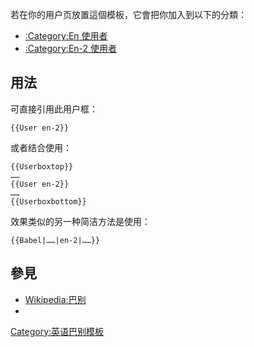 <noinclude>{{template doc page viewed directly}}</noinclude>

若在你的用户页放置這個模板，它會把你加入到以下的分類：
* [[:Category:En 使用者]]
* [[:Category:En-2 使用者]]

== 用法 ==
可直接引用此用户框：
<pre>{{User en-2}}</pre>

或者结合<code>{{tl|Userboxtop}}</code>使用：
<pre>
{{Userboxtop}}
……
{{User en-2}}
……
{{Userboxbottom}}
</pre>

效果类似的另一种简洁方法是使用<code>{{tl|Babel}}</code>：
<pre>
{{Babel|……|en-2|……}}
</pre>

== 參見 ==
* [[Wikipedia:巴别]]
* {{tl|User en}}

<includeonly>
[[Category:英语巴别模板]]

</includeonly>